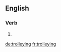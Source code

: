 ==English==

===Verb===
{{head|en}}

# {{present participle of|trolley|lang=en}}

[[de:trolleying]]
[[fr:trolleying]]